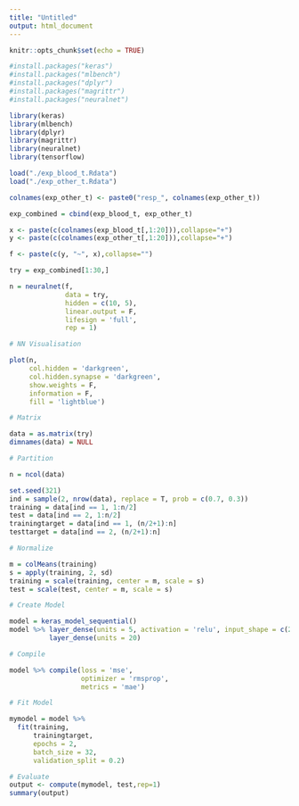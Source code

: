 ```yaml
---
title: "Untitled"
output: html_document
---
```


```r
knitr::opts_chunk$set(echo = TRUE)
```

```r
#install.packages("keras")
#install.packages("mlbench")
#install.packages("dplyr")
#install.packages("magrittr")
#install.packages("neuralnet")

```

```r
library(keras)
library(mlbench)
library(dplyr)
library(magrittr)
library(neuralnet)
library(tensorflow)
```

```r
load("./exp_blood_t.Rdata")
load("./exp_other_t.Rdata")
```

```r
colnames(exp_other_t) <- paste0("resp_", colnames(exp_other_t))
```

```r
exp_combined = cbind(exp_blood_t, exp_other_t)
```

```r
x <- paste(c(colnames(exp_blood_t[,1:20])),collapse="+")
y <- paste(c(colnames(exp_other_t[,1:20])),collapse="+")

f <- paste(c(y, "~", x),collapse="")
```

```r
try = exp_combined[1:30,]
```

```r
n = neuralnet(f, 
              data = try, 
              hidden = c(10, 5), 
              linear.output = F, 
              lifesign = 'full', 
              rep = 1)
```
```r
# NN Visualisation

plot(n, 
     col.hidden = 'darkgreen',
     col.hidden.synapse = 'darkgreen',
     show.weights = F,
     information = F,
     fill = 'lightblue')
```
```r
# Matrix

data = as.matrix(try)
dimnames(data) = NULL
```

```r
# Partition

n = ncol(data)

set.seed(321)
ind = sample(2, nrow(data), replace = T, prob = c(0.7, 0.3))
training = data[ind == 1, 1:n/2]
test = data[ind == 2, 1:n/2]
trainingtarget = data[ind == 1, (n/2+1):n]
testtarget = data[ind == 2, (n/2+1):n]

```

```r
# Normalize

m = colMeans(training)
s = apply(training, 2, sd)
training = scale(training, center = m, scale = s)
test = scale(test, center = m, scale = s)
```

```r
# Create Model

model = keras_model_sequential()
model %>% layer_dense(units = 5, activation = 'relu', input_shape = c(20)) %>%
          layer_dense(units = 20)
```

```r
# Compile

model %>% compile(loss = 'mse',
                  optimizer = 'rmsprop',
                  metrics = 'mae')

```

```r
# Fit Model

mymodel = model %>% 
  fit(training,
      trainingtarget,
      epochs = 2,
      batch_size = 32,
      validation_split = 0.2)
```

```r
# Evaluate
output <- compute(mymodel, test,rep=1)
summary(output)
```
